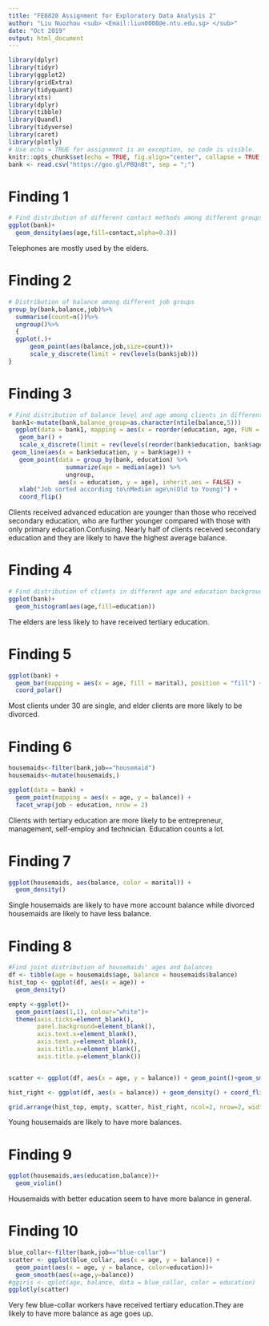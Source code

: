 ```yaml
---
title: "FE8828 Assignment for Exploratory Data Analysis 2" 
author: "Liu Nuozhou <sub> <Email:liun0008@e.ntu.edu.sg> </sub>" 
date: "Oct 2019" 
output: html_document 
---
```


```r
library(dplyr)
library(tidyr) 
library(ggplot2)
library(gridExtra)
library(tidyquant)
library(xts)
library(dplyr)
library(tibble)
library(Quandl)
library(tidyverse)
library(caret)
library(plotly)
# Use echo = TRUE for assignment is an exception, so code is visible. 
knitr::opts_chunk$set(echo = TRUE, fig.align="center", collapse = TRUE, cache = TRUE)
bank <- read.csv("https://goo.gl/PBQnBt", sep = ";")
```


# Finding 1
```r
# Find distribution of different contact methods among different groups
ggplot(bank)+
  geom_density(aes(age,fill=contact,alpha=0.3))
```
Telephones are mostly used by the elders.

# Finding 2
```r
# Distribution of balance among different job groups
group_by(bank,balance,job)%>%
  summarise(count=n())%>%
  ungroup()%>%
  {
  ggplot(.)+
      geom_point(aes(balance,job,size=count))+
      scale_y_discrete(limit = rev(levels(bank$job)))
}
```

# Finding 3
```r
# Find distribution of balance level and age among clients in different education background
 bank1<-mutate(bank,balance_group=as.character(ntile(balance,5)))
  ggplot(data = bank1, mapping = aes(x = reorder(education, age, FUN = median), fill = balance_group)) + 
   geom_bar() + 
   scale_x_discrete(limit = rev(levels(reorder(bank$education, bank$age, FUN = median)))) + 
 geom_line(aes(x = bank$education, y = bank$age)) +
   geom_point(data = group_by(bank, education) %>% 
                summarize(age = median(age)) %>%
                ungroup, 
              aes(x = education, y = age), inherit.aes = FALSE) +
   xlab("Job sorted according to\nMedian age\n(Old to Young)") +
   coord_flip()
```
Clients received advanced education are younger than those who received secondary education, who are further younger compared with those with only primary education.Confusing. Nearly half of clients received secondary education and they are likely to have the highest average balance.

# Finding 4
```r
# Find distribution of clients in different age and education backgroud
ggplot(bank)+
  geom_histogram(aes(age,fill=education))

```
The elders are less likely to have received tertiary education.

# Finding 5
```r
ggplot(bank) +
  geom_bar(mapping = aes(x = age, fill = marital), position = "fill") + 
  coord_polar()

```
Most clients under 30 are single, and elder clients are more likely to be divorced. 


# Finding 6
```r
housemaids<-filter(bank,job=="housemaid")
housemaids<-mutate(housemaids,)

ggplot(data = bank) + 
  geom_point(mapping = aes(x = age, y = balance)) + 
  facet_wrap(job ~ education, nrow = 2)
```
Clients with tertiary education are more likely to be entrepreneur, management, self-employ and technician. Education counts a lot. 

# Finding 7
```r
ggplot(housemaids, aes(balance, color = marital)) +
  geom_density()

```
Single housemaids are likely to have more account balance while divorced housemaids are likely to have less balance.


# Finding 8
```r
#Find joint distribution of housemaids' ages and balances
df <- tibble(age = housemaids$age, balance = housemaids$balance)
hist_top <- ggplot(df, aes(x = age)) + 
  geom_density()

empty <-ggplot()+
  geom_point(aes(1,1), colour="white")+ 
  theme(axis.ticks=element_blank(), 
        panel.background=element_blank(),
        axis.text.x=element_blank(),
        axis.text.y=element_blank(),
        axis.title.x=element_blank(), 
        axis.title.y=element_blank())


scatter <- ggplot(df, aes(x = age, y = balance)) + geom_point()+geom_smooth(aes(x=age,y=balance))

hist_right <- ggplot(df, aes(x = balance)) + geom_density() + coord_flip()

grid.arrange(hist_top, empty, scatter, hist_right, ncol=2, nrow=2, widths=c(3.5, 0.7), heights=c(1, 4))


```
Young housemaids are likely to have more balances.

# Finding 9
```r
ggplot(housemaids,aes(education,balance))+
  geom_violin()
```
Housemaids with better education seem to have more balance in general.

# Finding 10
```r
blue_collar<-filter(bank,job=="blue-collar")
scatter <- ggplot(blue_collar, aes(x = age, y = balance)) + 
  geom_point(aes(x = age, y = balance, color=education))+
  geom_smooth(aes(x=age,y=balance))
#ggiris <- qplot(age, balance, data = blue_collar, color = education)
ggplotly(scatter)

```
Very few blue-collar workers have received tertiary education.They are likely to have more balance as age goes up.
